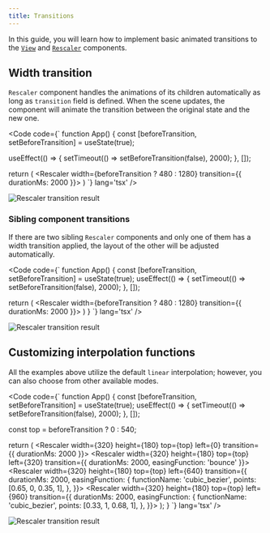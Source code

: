 ```yaml
---
title: Transitions
---
```


In this guide, you will learn how to implement basic animated transitions to the [`View`](/ts-sdk/components/view) and [`Rescaler`](/ts-sdk/components/rescaler) components.

## Width transition
`Rescaler` component handles the animations of its children automatically as long as `transition` field is defined. When the scene updates, the component will animate the transition between the original state and the new one.

<Code code={`
function App() {
  const [beforeTransition, setBeforeTransition] = useState(true);
  
  useEffect(() => {
    setTimeout(() => setBeforeTransition(false), 2000);
  }, []);

  return (
    <View backgroundColor="#4d4d4d">
      <Rescaler
        width={beforeTransition ? 480 : 1280}
        transition={{ durationMs: 2000 }}>
        <InputStream inputId="input_1" />
      </Rescaler>
    </View>
  )
`} lang='tsx' />

<img src="/images/rescaler-transition.webp" alt="Rescaler transition result" />

### Sibling component transitions
If there are two sibling `Rescaler` components and only one of them has a width transition applied, the layout of the other will be adjusted automatically.

<Code code={`
function App() {
  const [beforeTransition, setBeforeTransition] = useState(true);
  useEffect(() => {
    setTimeout(() => setBeforeTransition(false), 2000);
  }, []);

  return (
    <View backgroundColor="#4d4d4d">
      <Rescaler
        width={beforeTransition ? 480 : 1280}
        transition={{ durationMs: 2000 }}>
        <InputStream inputId="input_1" />
      </Rescaler>
      <Rescaler>
        <InputStream inputId="input_2" />
      </Rescaler>
    </View>
  )
}
`} lang='tsx' />

<img src="/images/sibling-rescaler-transition.webp" alt="Rescaler transition result" />

## Customizing interpolation functions
All the examples above utilize the default `linear` interpolation; however, you can also choose from other available modes.

<Code code={`
function App() {
  const [beforeTransition, setBeforeTransition] = useState(true);
  useEffect(() => {
    setTimeout(() => setBeforeTransition(false), 2000);
  }, []);

  const top = beforeTransition ? 0 : 540;

  return (
    <View backgroundColor="#4d4d4d">
      <Rescaler
        width={320} height={180} top={top} left={0}
        transition={{ durationMs: 2000 }}>
        <InputStream inputId="input_1" />
      </Rescaler>
      <Rescaler
        width={320} height={180} top={top} left={320}
        transition={{ durationMs: 2000, easingFunction: 'bounce' }}>
        <InputStream inputId="input_2" />
      </Rescaler>
      <Rescaler
        width={320} height={180} top={top} left={640}
        transition={{
          durationMs: 2000,
          easingFunction: {
            functionName: 'cubic_bezier',
            points: [0.65, 0, 0.35, 1],
          },
        }}>
        <InputStream inputId="input_3" />
      </Rescaler>
      <Rescaler
        width={320} height={180} top={top} left={960}
        transition={{
          durationMs: 2000,
          easingFunction: {
            functionName: 'cubic_bezier',
            points: [0.33, 1, 0.68, 1],
          },
        }}>
        <InputStream inputId="input_4" />
      </Rescaler>
    </View>
  );
}
`} lang='tsx' />

<img src="/images/rescaler-transition.webp" alt="Rescaler transition result" />
